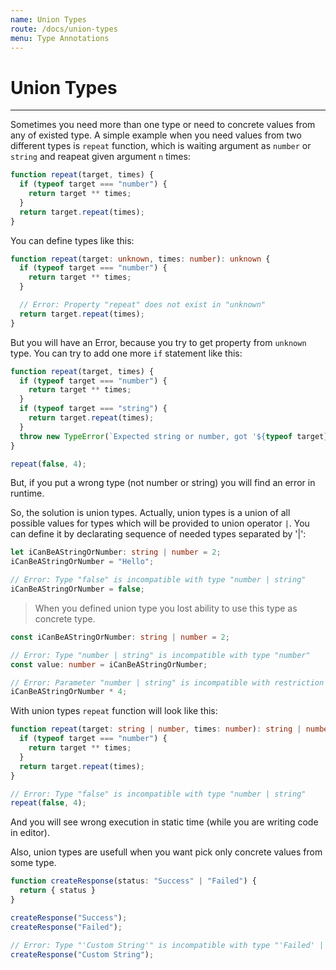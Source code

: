 ```yaml
---
name: Union Types
route: /docs/union-types
menu: Type Annotations
---
```


# Union Types
---------------------

Sometimes you need more than one type or need to concrete values from any of existed type. A simple example when you need values from two different types is `repeat` function, which is waiting argument as `number` or `string` and reapeat given argument `n` times:

```typescript
function repeat(target, times) {
  if (typeof target === "number") {
    return target ** times;
  }
  return target.repeat(times);
}
```

You can define types like this:

```typescript
function repeat(target: unknown, times: number): unknown {
  if (typeof target === "number") {
    return target ** times;
  }

  // Error: Property "repeat" does not exist in "unknown"
  return target.repeat(times); 
}
```

But you will have an Error, because you try to get property from `unknown` type.
You can try to add one more `if` statement like this:

```typescript
function repeat(target, times) {
  if (typeof target === "number") {
    return target ** times;
  }
  if (typeof target === "string") {
    return target.repeat(times);
  }
  throw new TypeError(`Expected string or number, got '${typeof target}'.`);
} 

repeat(false, 4);
```

But, if you put a wrong type (not number or string) you will find an error in runtime.

So, the solution is union types. Actually, union types is a union of all possible values for types which will be provided to union operator `|`. You can define it by declarating sequence of needed types separated by '|':

```typescript
let iCanBeAStringOrNumber: string | number = 2;
iCanBeAStringOrNumber = "Hello";

// Error: Type "false" is incompatible with type "number | string"
iCanBeAStringOrNumber = false;
```

> When you defined union type you lost ability to use this type as concrete type.

```typescript
const iCanBeAStringOrNumber: string | number = 2;

// Error: Type "number | string" is incompatible with type "number"
const value: number = iCanBeAStringOrNumber;

// Error: Parameter "number | string" is incompatible with restriction "bigint | number"
iCanBeAStringOrNumber * 4;
```

With union types `repeat` function will look like this:

```typescript
function repeat(target: string | number, times: number): string | number {
  if (typeof target === "number") {
    return target ** times;
  }
  return target.repeat(times);
} 

// Error: Type "false" is incompatible with type "number | string"
repeat(false, 4);
```

And you will see wrong execution in static time (while you are writing code in editor).

Also, union types are usefull when you want pick only concrete values from some type.

```typescript
function createResponse(status: "Success" | "Failed") {
  return { status }
}

createResponse("Success");
createResponse("Failed");

// Error: Type "'Custom String'" is incompatible with type "'Failed' | 'Success'"
createResponse("Custom String");
```
